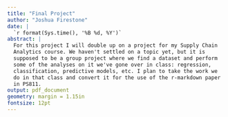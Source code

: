 ```yaml
---
title: "Final Project"
author: "Joshua Firestone"
date: |
  `r format(Sys.time(), '%B %d, %Y')`
abstract: |
  For this project I will double up on a project for my Supply Chain
  Analytics course. We haven't settled on a topic yet, but it is 
  supposed to be a group project where we find a dataset and perform
  some of the analyses on it we've gone over in class: regression, 
  classification, predictive models, etc. I plan to take the work we
  do in that class and convert it for the use of the r-markdown paper
  in PS811. 
output: pdf_document
geometry: margin = 1.15in              
fontsize: 12pt 
---
```

